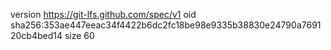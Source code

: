 version https://git-lfs.github.com/spec/v1
oid sha256:353ae447eeac34f4422b6dc2fc18be98e9335b38830e24790a769120cb4bed14
size 60
